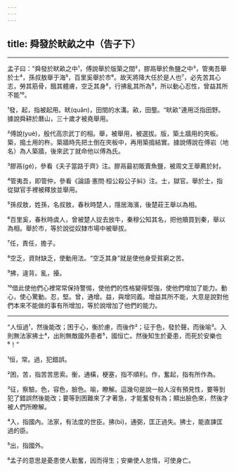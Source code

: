 ```yaml
---
---
---
```

title: 舜發於畎畝之中（告子下）
---





--------------------

孟子曰："舜發於畎畝之中¹，傅說舉於版築之間²，膠鬲舉於魚鹽之中³，管夷吾舉於士⁴，孫叔敖舉于海⁵，百里奚舉於市⁶。故天將降大任於是人也⁷，必先苦其心志，勞其筋骨，餓其體膚，空乏其身⁸，行拂亂其所為⁹，所以動心忍性，曾益其所不能¹⁰。

¹發，起，指被起用。畎(quǎn)，田間的水溝。畝，田壟。“畎畝”連用泛指田野。據說舜耕於曆山，三十歲才被堯舉用。

²傅說(yuè)，殷代高宗武丁的相。舉，被舉用，被選拔。版，築土牆用的夾板。築，搗土用的杵。築牆時先把土倒在夾板中，再用築搗結實。據說傅說在傅岩（地名）為人築牆，後來武丁就命他以傅為氏。

³膠鬲(gé)，參看《夫子當路于齊》注。膠鬲最初販賣魚鹽，被周文王舉薦於紂。

⁴管夷吾，即管仲，參看《論語·憲問·桓公殺公子糾》注。士，獄官。舉於士，指從獄官手裡被釋放並舉用。

⁵孫叔敖，姓孫，名叔敖，春秋時楚人，隱居海濱，後楚莊王舉以為相。

⁶百里奚，春秋時虞人，曾被楚人捉去放牛，秦穆公知其名，把他贖買到秦，舉以為相。舉於市，等於說從奴隸市場中被舉拔。

⁷任，責任，擔子。

⁸空乏，資財缺乏，使動用法。“空乏其身”就是使他身受貧窮之苦。

⁹拂，違背。亂，擾。

¹⁰借此使他們心裡常常保持警惕，使他們的性格變得堅強，使他們增加了能力。動心，使心驚動。忍，堅。曾，通增。益，與增同義。增益其所不能，大意是說對他們本來不能做的事有所增加，等於說增加了他們的能力。



--------------------

“人恒過¹，然後能改；困于心，衡於慮，而後作²；征于色，發於聲，而後喻³。入則無法家拂士⁴，出則無敵國外患者⁵，國恒亡。然後知生於憂患，而死於安樂也⁶！”

¹恒，常。過，犯錯誤。

²困，苦，指苦苦思索。衡，通橫，梗塞，指不順利。作，奮起，指有所作為。

³征，察驗。色，容色，臉色。喻，瞭解。這幾句是說一般人沒有預見性，要等到犯了錯誤然後能改；要等到困難來了才著急，才能奮發有為；顯出臉色來，然後才被人們所瞭解。

⁴入，指國內。法家，有法度的世臣。拂(bì)，通弼，匡正過失。拂士，能直諫匡過的臣。

⁵出，指國外。

⁶孟子的意思是憂患使人勤奮，因而得生；安樂使人怠惰，可使身亡。
